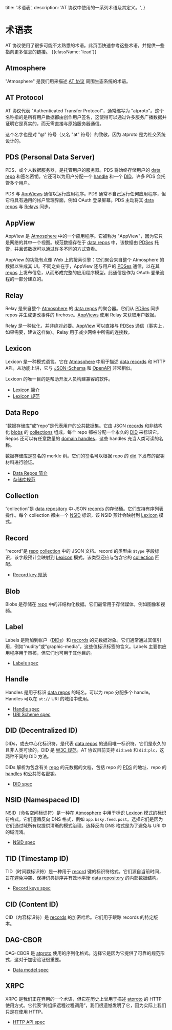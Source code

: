   title: '术语表',
  description:
    'AT 协议中使用的一系列术语及其定义。',
}

# 术语表

AT 协议使用了很多可能不太熟悉的术语。此页面快速参考这些术语，并提供一些指向更多信息的链接。 {{className: 'lead'}}

## Atmosphere

"Atmosphere" 是我们用来描述 [AT 协议](#at-protocol) 周围生态系统的术语。

## AT Protocol

AT 协议代表 "Authenticated Transfer Protocol"，通常缩写为 "atproto"。这个名称指的是所有用户数据都由创作用户签名，这使得可以通过许多服务广播数据并证明它是真实的，而无需直接与原始服务器通信。

这个名字也是对 "@" 符号（又名 "at" 符号）的致敬，因为 atproto 是为社交系统设计的。

## PDS (Personal Data Server)

PDS，或个人数据服务器，是托管用户的服务器。PDS 将始终存储用户的 [data repo](#data-repo) 和签名密钥。它还可以为用户分配一个 [handle](#handle) 和一个 [DID](#did-decentralized-id)。许多 PDS 会托管多个用户。

PDS 与 [AppViews](#appview) 通信以运行应用程序。PDS 通常不自己运行任何应用程序，但它将具有通用的帐户管理界面，例如 OAuth 登录屏幕。PDS 主动将其 [data repos](#data-repo) 与 [Relays](#relay) 同步。

## AppView

AppView 是 [Atmosphere](#atmosphere) 中的一个应用程序。它被称为 "AppView"，因为它只是网络的其中一个视图。规范数据存在于 [data repos](#data-repo) 中，该数据由 [PDSes](#pds-personal-data-server) 托管，并且该数据可以通过许多不同的方式查看。

AppView 的功能有点像 Web 上的搜索引擎：它们聚合来自整个 Atmosphere 的数据以生成其 UI。不同之处在于，AppView 还与用户的 [PDSes](#pds) 通信，以在其 [repos](#data-repo) 上发布信息，从而形成完整的应用程序模型。此通信是作为 OAuth 登录流程的一部分建立的。

## Relay

Relay 是来自整个 [Atmosphere](#atmosphere) 的 [data repos](#data-repo) 的聚合器。它们从 [PDSes](#pds) 同步 repos 并生成更改事件的 firehose。[AppViews](#appview) 使用 Relay 来获取用户数据。

Relay 是一种优化，并非绝对必要。[AppView](#appview) 可以直接与 [PDSes](#pds) 通信（事实上，如果需要，建议这样做）。Relay 用于减少网络中所需的连接数。

## Lexicon

Lexicon 是一种模式语言。它在 [Atmosphere](#atmosphere) 中用于描述 [data records](#record) 和 HTTP API。从功能上讲，它与 [JSON-Schema](https://json-schema.org/) 和 [OpenAPI](https://www.openapis.org/) 非常相似。

Lexicon 的唯一目的是帮助开发人员构建兼容的软件。

- [Lexicon 简介](/guides/lexicon)
- [Lexicon 规范](/specs/lexicon)

## Data Repo

“数据存储库”或“repo”是代表用户的公共数据集。它由 JSON [records](#record) 和非结构化 [blobs](#blob) 的 [collections](#collection) 组成。每个 repo 都被分配一个永久的 [DID](#did-decentralized-id) 来标识它。Repos 还可以有任意数量的 [domain handles](#handle)，这些 handles 充当人类可读的名称。

数据存储库是签名的 merkle 树。它们的签名可以根据 repo 的 [did](#did-decentralized-id) 下发布的密钥材料进行验证。

- [Data Repos 简介](/guides/data-repos)
- [存储库规范](/specs/repository)

## Collection

“collection”是 [data repository](#data-repo) 中 JSON [records](#record) 的存储桶。它们支持有序列表操作。每个 collection 都由一个 [NSID](#nsid-namespaced-id) 标识，该 NSID 预计会映射到 [Lexicon](#lexicon) 模式。

## Record

“record”是 [repo](#data-repo) [collection](#collection) 中的 JSON 文档。record 的类型由 `$type` 字段标识，该字段预计会映射到 [Lexicon](#lexicon) 模式。该类型还应与包含它的 [collection](#collection) 匹配。

- [Record key 规范](/specs/record-key)

## Blob

Blobs 是存储在 [repo](#data-repo) 中的非结构化数据。它们最常用于存储媒体，例如图像和视频。

## Label

Labels 是附加到帐户（[DIDs](#did-decentralized-id)）和 [records](#record) 的元数据对象。它们通常通过其值引用，例如“nudity”或“graphic-media”，这些值标识标签的含义。Labels 主要供应用程序用于审核，但它们也可用于其他目的。

- [Labels spec](/specs/label)

## Handle

Handles 是用于标识 [data repos](#data-repo) 的域名。可以为 repo 分配多个 handle。Handles 可以在 `at://` URI 的域段中使用。

- [Handle spec](/specs/handle)
- [URI Scheme spec](/specs/at-uri-scheme)

## DID (Decentralized ID)

DIDs，或去中心化标识符，是代表 [data repos](#data-repo) 的通用唯一标识符。它们是永久的且非人类可读的。DID 是 [W3C 规范](https://www.w3.org/TR/did-core/)。AT 协议目前支持 `did:web` 和 `did:plc`，这两种不同的 DID 方法。

DIDs 解析为包含有关 [repo](#data-repo) 的元数据的文档，包括 repo 的 [PDS](#pds) 的地址、repo 的 [handles](#handle) 和公共签名密钥。

- [DID spec](/specs/did)

## NSID (Namespaced ID)

NSID（命名空间标识符）是一种在 [Atmosphere](#atmosphere) 中用于标识 [Lexicon](#lexicon) 模式的标识符格式。它们遵循反向 DNS 格式，例如 `app.bsky.feed.post`。选择它们是因为它们通过域所有权提供清晰的模式治理。选择反向 DNS 格式是为了避免与 URI 中的域混淆。

- [NSID spec](/specs/nsid)

## TID (Timestamp ID)

TID（时间戳标识符）是一种用于 [record](#record) 键的标识符格式。它们源自当前时间，旨在避免冲突、保持词典排序并有效地平衡 [data repository](#data-repo) 的内部数据结构。

- [Record keys spec](/specs/record-key)

## CID (Content ID)

CID（内容标识符）是 [records](#record) 的加密哈希。它们用于跟踪 records 的特定版本。

## DAG-CBOR

DAG-CBOR 是 [atproto](#at-protocol) 使用的序列化格式。选择它是因为它提供了可靠的规范形式，这对于加密验证很重要。

- [Data model spec](/specs/data-model)

## XRPC

XRPC 是我们正在弃用的一个术语，但它在历史上曾用于描述 [atproto](#at-protocol) 的 HTTP 使用方式。它代表“跨组织远程过程调用”，我们很遗憾发明了它，因为实际上我们只是在使用 HTTP。

- [HTTP API spec](/specs/xrpc)
